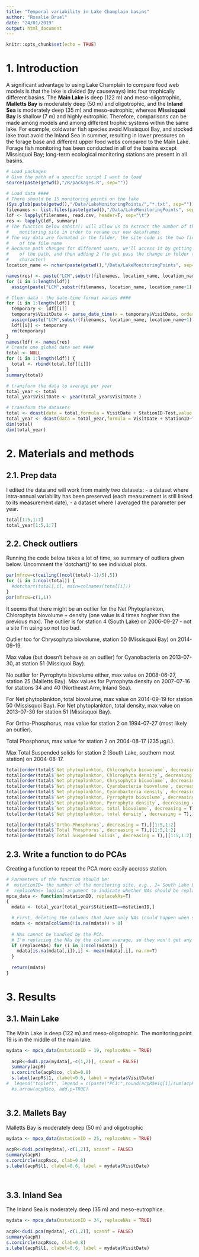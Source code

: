 ```yaml
---
title: "Temporal variability in Lake Champlain basins"
author: "Rosalie Bruel"
date: "24/01/2019"
output: html_document
---
```


```r
knitr::opts_chunk$set(echo = TRUE)
```

# 1. Introduction

A significant advantage to using Lake Champlain to compare food web models is that the lake is divided (by causeways) into four trophically different basins. The **Main Lake** is deep (122 m) and meso-oligotrophic, **Malletts Bay** is moderately deep (50 m) and oligotrophic, and the **Inland Sea** is moderately deep (35 m) and meso-eutrophic, whereas **Missisquoi Bay** is shallow (7 m) and highly eutrophic. Therefore, comparisons can be made among models and among different trophic systems within the same lake. For example, coldwater fish species avoid Missisquoi Bay, and stocked lake trout avoid the Inland Sea in summer, resulting in lower pressures on the forage base and different upper food webs compared to the Main Lake. Forage fish monitoring has been conducted in all of the basins except Missisquoi Bay; long-term ecological monitoring stations are present in all basins.


```r
# Load packages
# Give the path of a specific script I want to load
source(paste(getwd(),"/R/packages.R", sep=""))

# Load data ####
# There should be 15 monitoring points on the lake
(Sys.glob(paste(getwd(),"/Data/LakeMonitoringPoints/","*.txt", sep="")))
filenames <- list.files(paste(getwd(),"/Data/LakeMonitoringPoints", sep=""), pattern="*.txt", full.names=TRUE)
ldf <- lapply(filenames, read.csv, header=T, sep="\t")
res <- lapply(ldf, summary)
# The function below substr() will allow us to extract the number of the lake
#    monitoring site in order to rename our new dataframes
# The way data are formated in the folder, the site code is the two first characters
#    of the file name
# Because path changes for different users, we'll access it by getting the length
#    of the path, and then adding 2 (to get pass the change in folder to the first
#    character)
location_name <- nchar(paste(getwd(),"/Data/LakeMonitoringPoints", sep=""))+2

names(res) <- paste("LCM",substr(filenames, location_name, location_name+1), sep="")
for (i in 1:length(ldf))
  assign(paste("LCM",substr(filenames, location_name, location_name+1), sep="")[i], ldf[[i]]) # Create individual dataframes

# Clean data - the date-time format varies ####
for (i in 1:length(ldf)) {
  temporary <- ldf[[i]] 
  temporary$VisitDate <- parse_date_time(x = temporary$VisitDate, orders = c("m/d/y", "m/d/Y"))
  assign(paste("LCM",substr(filenames, location_name, location_name+1), sep="")[i], temporary)
  ldf[[i]] <- temporary
  rm(temporary)
}
names(ldf) <- names(res)
# Create one global data set ####
total <- NULL
for (i in 1:length(ldf)) {
  total <- rbind(total,ldf[[i]])
}
summary(total)

# transform the data to average per year
total_year <- total
total_year$VisitDate <- year(total_year$VisitDate )

# transform the datasets
total <- dcast(data = total,formula = VisitDate + StationID~Test,value.var = "Result",fun.aggregate = mean, na.rm = TRUE)
total_year <- dcast(data = total_year,formula = VisitDate + StationID~Test,value.var = "Result",fun.aggregate = mean, na.rm = TRUE)
dim(total)
dim(total_year)

```

# 2. Materials and methods
## 2.1. Prep data
I edited the data and will work from mainly two datasets:
- a dataset where intra-annual variability has been preserved (each measurement is still linked to its measurement date),
- a dataset where I averaged the parameter per year.

```r
total[1:5,1:7]
total_year[1:5,1:7]
```

## 2.2. Check outliers
Running the code below takes a lot of time, so summary of outliers given below. Uncomment the 'dotchart()' to see individual plots. 
```r
par(mfrow=c(ceiling((ncol(total)-1)/5),5))
for (i in 3:ncol(total)) {
  #dotchart(total[,i], main=colnames(total[i]))
}
par(mfrow=c(1,1))
```

It seems that there might be an outlier for the Net Phytoplankton, Chlorophyta biovolume + density (one value is 4 times hogher than the previous max). The outlier is for station 4 (South Lake) on 2006-09-27 - not a site I'm using so not too bad.

Outlier too for Chrysophyta biovolume, station 50 (Missisquoi Bay) on 2014-09-19.

Max value (but doesn't behave as an outlier) for Cyanobacteria on 2013-07-30, at station 51 (Missiquoi Bay).

No outlier for Pyrrophyta biovolume either, max value on 2008-06-27, station 25 (Malletts Bay). Max values for Pyrrophyta density on 2007-07-16	for stations 34 and 40 (Northeast Arm, Inland Sea).

For Net phytoplankton, total biovolume, max value on 2014-09-19 for station 50 (Missisquoi Bay). For Net phytoplankton, total density, max value on 2013-07-30 for station 51 (Missisquoi Bay).

For Ortho-Phosphorus, max value for station 2 on 1994-07-27 (most likely an outlier).

Total Phosphorus, max value for station 2 on 2004-08-17	(235 µg/L).

Max Total Suspended solids for station 2 (South Lake, southern most station) on 2004-08-17.

```r
total[order(total$`Net phytoplankton, Chlorophyta biovolume`, decreasing = T),][1:5,1:2]
total[order(total$`Net phytoplankton, Chlorophyta density`, decreasing = T),][1:5,1:2]
total[order(total$`Net phytoplankton, Chrysophyta biovolume`, decreasing = T),][1:5,1:2]
total[order(total$`Net phytoplankton, Cyanobacteria biovolume`, decreasing = T),][1:5,1:2]
total[order(total$`Net phytoplankton, Cyanobacteria density`, decreasing = T),][1:5,1:2]
total[order(total$`Net phytoplankton, Pyrrophyta biovolume`, decreasing = T),][1:5,1:2]
total[order(total$`Net phytoplankton, Pyrrophyta density`, decreasing = T),][1:5,1:2]
total[order(total$`Net phytoplankton, total biovolume`, decreasing = T),][1:5,1:2]
total[order(total$`Net phytoplankton, total density`, decreasing = T),][1:5,1:2]

total[order(total$`Ortho-Phosphorus`, decreasing = T),][1:5,1:2]
total[order(total$`Total Phosphorus`, decreasing = T),][1:5,1:2]
total[order(total$`Total Suspended Solids`, decreasing = T),][1:5,1:2]

```


## 2.3. Write a function to do PCAs
Creating a function to repeat the PCA more easily accross station.
```r
# Parameters of the function should be:
#  mstationID= the number of the monitoring site, e.g., 2= South Lake B
#  replaceNas= logical argument to indicate whether NAs should be replaced by average mean. Default to TRUE
mpca_data <- function(mstationID, replaceNAs=T)
{
  mdata <- total_year[total_year$StationID==mstationID,]

  # First, deleting the columns that have only NAs (could happen when some parameters where never measured at the specific station)
  mdata <- mdata[colSums(!is.na(mdata)) > 0]
  
  # NAs cannot be handled by the PCA. 
  # I'm replacing the NAs by the column average, so they won't get any weight in the analysis
  if (replaceNAs) for (i in 3:ncol(mdata)) {
    mdata[is.na(mdata[,i]),i] <- mean(mdata[,i], na.rm=T)
  }
  
  return(mdata)
}

```



# 3. Results
## 3.1. Main Lake
The Main Lake is deep (122 m) and meso-oligotrophic. The monitoring point 19 is in the middle of the main lake. 

```r
mydata <- mpca_data(mstationID = 19, replaceNAs = TRUE)
 
  acpR<-dudi.pca(mydata[,-c(1,2)], scannf = FALSE)
  summary(acpR)
  s.corcircle(acpR$co, clab=0.8)
  s.label(acpR$l1, clabel=0.6, label = mydata$VisitDate)
#  legend("topleft", legend = c(paste("PC1:",round(acpR$eig[1]/sum(acpR$eig)*100,2),"%",sep=""), paste("PC2:",round(acpR$eig[2]/sum(acpR$eig)*100,2),"%"),sep=""), cex=.4)
  #s.arrow(acpR$co, add.p=TRUE)
  
```

## 3.2. Mallets Bay
Malletts Bay is moderately deep (50 m) and oligotrophic

```r
mydata <- mpca_data(mstationID = 25, replaceNAs = TRUE)
 
acpR<-dudi.pca(mydata[,-c(1,2)], scannf = FALSE)
summary(acpR)
s.corcircle(acpR$co, clab=0.8)
s.label(acpR$l1, clabel=0.6, label = mydata$VisitDate)

  
```

## 3.3. Inland Sea
The Inland Sea is moderately deep (35 m) and meso-eutrophice. 

```r
mydata <- mpca_data(mstationID = 34, replaceNAs = TRUE)
 
acpR<-dudi.pca(mydata[,-c(1,2)], scannf = FALSE)
summary(acpR)
s.corcircle(acpR$co, clab=0.8)
s.label(acpR$l1, clabel=0.6, label = mydata$VisitDate)

  
```
